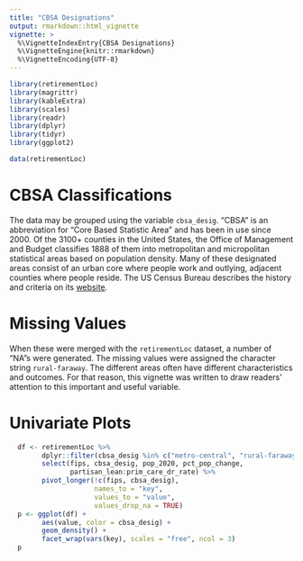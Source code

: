 ```yaml
---
title: "CBSA Designations"
output: rmarkdown::html_vignette
vignette: >
  %\VignetteIndexEntry{CBSA Designations}
  %\VignetteEngine{knitr::rmarkdown}
  %\VignetteEncoding{UTF-8}
---
```


```r
library(retirementLoc)
library(magrittr)
library(kableExtra)
library(scales)
library(readr)
library(dplyr)
library(tidyr)
library(ggplot2)
```

```r
data(retirementLoc)
```

# CBSA Classifications

The data may be grouped  using the variable `cbsa_desig`.   "CBSA" is an abbreviation for "Core Based Statistic Area" and has been in use since 2000.  Of the 3100+ counties in the United States, the Office of Management and Budget classifies 1888 of them into metropolitan and micropolitan statistical areas based on population density.  Many of these designated areas consist of an urban core where people work and outlying, adjacent counties where people reside.  The US Census Bureau describes the history and criteria on its [website](https://www.census.gov/programs-surveys/metro-micro/about.html).

# Missing Values

When these were merged with the `retirementLoc` dataset, a number of "NA"s were generated.  The missing values were assigned the character string `rural-faraway`.  The different areas often have different characteristics and outcomes.  For that reason, this vignette was written to draw readers' attention to this important and useful variable.

# Univariate Plots

```r
  df <- retirementLoc %>% 
        dplyr::filter(cbsa_desig %in% c("metro-central", "rural-faraway")) %>% 
        select(fips, cbsa_desig, pop_2020, pct_pop_change, 
               partisan_lean:prim_care_dr_rate) %>% 
        pivot_longer(!c(fips, cbsa_desig), 
                     names_to = "key", 
                     values_to = "value",
                     values_drop_na = TRUE)
  p <- ggplot(df) +
        aes(value, color = cbsa_desig) +
        geom_density() +
        facet_wrap(vars(key), scales = "free", ncol = 3)
  p
```

